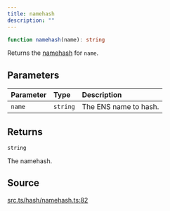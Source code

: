 ```yaml
---
title: namehash
description: ""
---
```


```ts
function namehash(name): string
```

Returns the [namehash](https://docs.ens.domains/contract-api-reference/name-processing#hashing-names) for `name`.

## Parameters

| Parameter | Type | Description |
| :------ | :------ | :------ |
| `name` | `string` | The ENS name to hash. |

## Returns

`string`

The namehash.

## Source

[src.ts/hash/namehash.ts:82](https://github.com/dominant-strategies/quais-6.js/blob/3f482dd134064d41657ff7dc9ba8162f741c9c83/src.ts/hash/namehash.ts#L82)
